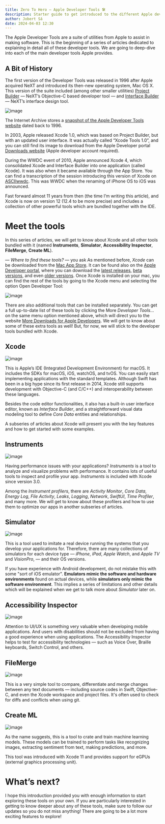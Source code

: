 ```yaml
---
title: Zero To Hero — Apple Developer Tools 🛠
description: Starter guide to get introduced to the different Apple developer tools.
author: Jobert Sá
date: 2024-04-03 12:30
---
```


The Apple Developer Tools are a suite of utilities from Apple to assist in making software. This is the beginning of a series of articles dedicated to explaining in detail all of these developer tools. We are going to deep-dive into each of the main developer tools Apple provides.

## A Bit of History
The first version of the Developer Tools was released in 1996 after Apple acquired NeXT and introduced its then-new operating system, Mac OS X. This version of the suite included (among other smaller utilities) [Project Builder](https://www.nextop.de/NeXTstep_3.3_Developer_Documentation/DevTools/02_ProjectBuilder/ProjectBuilder.htmld/index.html) — NeXT’s Objective-C based developer tool — and [Interface Builder](https://www.nextop.de/NeXTstep_3.3_Developer_Documentation/DevTools/03_InterfaceBuilder/InterfaceBuilder.htmld/index.html) — NeXT’s interface design tool.

![image](project_builder_interface_builder_icons.png "NeXT’s Project Builder and Interface Builder icons")

The Internet Archive stores a [snapshot of the Apple Developer Tools website](https://web.archive.org/web/19961102084111/http://devtools.apple.com/) dated back to 1996.

In 2003, Apple released Xcode 1.0, which was based on Project Builder, but with an updated user interface. It was actually called “Xcode Tools 1.0”, and you can still find its image to download from the Apple Developer portal [Downloads website](https://developer.apple.com/download/more/) (Apple developer account required).

During the WWDC event of 2010, Apple announced Xcode 4, which consolidated Xcode and Interface Builder into one application (called Xcode). It was also when it became available through the App Store.
You can find a transcription of the session introducing this version of Xcode on [ASCIIwwdc](https://asciiwwdc.com/2010/sessions/301). This was WWDC when the renaming of iPhone OS to iOS was announced.

Fast forward almost 11 years from then (the time I’m writing this article), and Xcode is now on version 12 (12.4 to be more precise) and includes a collection of other powerful tools which are bundled together with the IDE.

# Meet the tools
In this series of articles, we will get to know about Xcode and all other tools bundled with it (named **Instruments**, **Simulator**, **Accessibility Inspector**, **FileMerge**, **Create ML**).

— *Where to find these tools?* — you ask
As mentioned before, *Xcode* can be downloaded from the [Mac App Store](https://apps.apple.com/app/xcode/id497799835?mt=12). It can be found also on the [Apple Developer portal](https://developer.apple.com/), where you can download the [latest releases](https://developer.apple.com/download/release/), [beta versions](https://developer.apple.com/download/), and even [older versions](https://developer.apple.com/download/more/).
Once Xcode is installed on your mac, you can find the rest of the tools by going to the Xcode menu and selecting the option Open Developer Tool:

![image](xcode_dev_tools_menu.png "Developer Tools Menu — Xcode 15.4")

There are also additional tools that can be installed separately. You can get a full up-to-date list of these tools by clicking the More *Developer Tools*… on the same menu option mentioned above, which will direct you to the website [More Downloads for Apple Developers](https://developer.apple.com/download/more/?=for+Xcode). We will get to know about some of these extra tools as well! But, for now, we will stick to the developer tools bundled with Xcode.

## Xcode
![image](xcode_icon.png)

This is Apple’s IDE (Integrated Development Environment) for macOS. It includes the SDKs for macOS, iOS, watchOS, and tvOS. You can easily start implementing applications with the standard templates. Although Swift has been in a big hype since its first release in 2014, Xcode still supports development with Objective-C (and C/C++) and interoperability between these languages.

Besides the code editor functionalities, it also has a built-in user interface editor, known as *Interface Builder*, and a straightforward visual data modeling tool to define *Core Data* entities and relationships.

A subseries of articles about Xcode will present you with the key features and how to get started with some examples.

## Instruments
![image](instruments_icon.png)

Having performance issues with your applications? *Instruments* is a tool to analyze and visualize problems with performance. It contains lots of useful tools to inspect and profile your app. *Instruments* is included with Xcode since version 3.0.

Among the *Instrument profilers*, there are *Activity Monitor*, *Core Data*, *Energy Log*, *File Activity*, *Leaks*, *Logging*, *Network*, *SwiftUI*, *Time Profiler*, and many more. We will get to know about these profilers and how to use them to optimize our apps in another subseries of articles.

## Simulator
![image](simulator_icon.png)

This is a tool used to imitate a real device running the systems that you develop your applications for. Therefore, there are many collections of simulators for each device type — *iPhone*, *iPad*, *Apple Watch*, and *Apple TV* and *VisionPro*,  — and their OS versions.

If you have experience with Android development, do not mistake this with some "sort of iOS emulator". **Emulators mimic the software and hardware environments** found on actual devices, while **simulators only mimic the software environment**. This implies a series of limitations and other details which will be explained when we get to talk more about *Simulator* later on.

## Accessibility Inspector
![image](accessibility_inspector_icon.png)

Attention to UI/UX is something very valuable when developing mobile applications. And users with disabilities should not be excluded from having a good experience when using applications. The Accessibility Inspector helps to test for accessibility technologies — such as Voice Over, Braille keyboards, Switch Control, and others.

## FileMerge
![image](filemerge_icon.png)

This is a very simple tool to compare, differentiate and merge changes between any text documents — including source codes in Swift, Objective-C, and even the Xcode workspace and project files. It's often used to check for diffs and conflicts when using git.

## Create ML
![image](create_ml_icon.png)

As the name suggests, this is a tool to crate and train machine learning models. These models can be trained to perform tasks like recognizing images, extracting sentiment from text, making predictions, and more.

This tool was introduced with Xcode 11 and provides support for eGPUs (external graphics processing unit).

# What’s next?
I hope this introduction provided you with enough information to start exploring these tools on your own. If you are particularly interested in getting to know deeper about any of these tools, make sure to follow our updates so you do not miss anything! There are going to be a lot more exciting features to explore!
